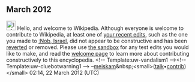 <article id="35176484" title=User talk:Rohere>
	<talkpage id="35176484" title="User talk:Rohere">

== March 2012 ==
[[File:Information.svg|25px|alt=|link=]] Hello, and welcome to Wikipedia. Although everyone is welcome to contribute to Wikipedia, at least one of [[Special:Contributions/Rohere|your recent edits]], such as the one you made to [[:Nob, Israel]], did not appear to be constructive and has been [[Help:Reverting|reverted]] or removed. Please use [[Wikipedia:Sandbox|the sandbox]] for any test edits you would like to make, and read the [[Wikipedia:Welcoming committee/Welcome to Wikipedia|welcome page]] to learn more about contributing constructively to this encyclopedia. &lt;!-- Template:uw-vandalism1 --&gt;&lt;!-- Template:uw-cluebotwarning1 --&gt;  –[[User:Meiskam|meiskam]]&amp;nbsp;&lt;small&gt;([[User talk:Meiskam|talk]]•[[Special:Contributions/Meiskam|contrib]])&lt;/small&gt; 02:14, 22 March 2012 (UTC)
	</talkpage>
</article>